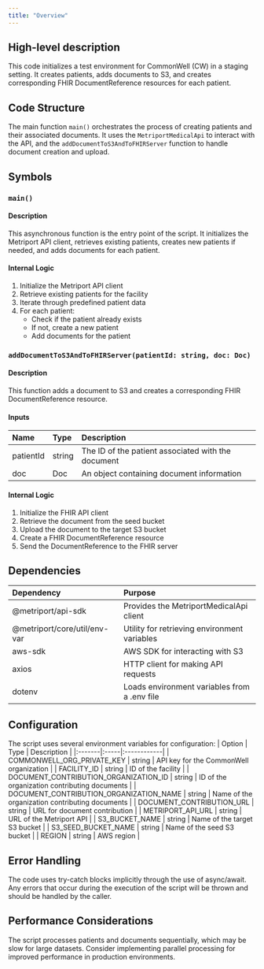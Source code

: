 ```yaml
---
title: "Overview"
---
```


## High-level description
This code initializes a test environment for CommonWell (CW) in a staging setting. It creates patients, adds documents to S3, and creates corresponding FHIR DocumentReference resources for each patient.

## Code Structure
The main function `main()` orchestrates the process of creating patients and their associated documents. It uses the `MetriportMedicalApi` to interact with the API, and the `addDocumentToS3AndToFHIRServer` function to handle document creation and upload.

## Symbols

### `main()`
#### Description
This asynchronous function is the entry point of the script. It initializes the Metriport API client, retrieves existing patients, creates new patients if needed, and adds documents for each patient.

#### Internal Logic
1. Initialize the Metriport API client
2. Retrieve existing patients for the facility
3. Iterate through predefined patient data
4. For each patient:
   - Check if the patient already exists
   - If not, create a new patient
   - Add documents for the patient

### `addDocumentToS3AndToFHIRServer(patientId: string, doc: Doc)`
#### Description
This function adds a document to S3 and creates a corresponding FHIR DocumentReference resource.

#### Inputs
| Name | Type | Description |
|:-----|:-----|:------------|
| patientId | string | The ID of the patient associated with the document |
| doc | Doc | An object containing document information |

#### Internal Logic
1. Initialize the FHIR API client
2. Retrieve the document from the seed bucket
3. Upload the document to the target S3 bucket
4. Create a FHIR DocumentReference resource
5. Send the DocumentReference to the FHIR server

## Dependencies
| Dependency | Purpose |
|:-----------|:--------|
| @metriport/api-sdk | Provides the MetriportMedicalApi client |
| @metriport/core/util/env-var | Utility for retrieving environment variables |
| aws-sdk | AWS SDK for interacting with S3 |
| axios | HTTP client for making API requests |
| dotenv | Loads environment variables from a .env file |

## Configuration
The script uses several environment variables for configuration:
| Option | Type | Description |
|:-------|:-----|:------------|
| COMMONWELL_ORG_PRIVATE_KEY | string | API key for the CommonWell organization |
| FACILITY_ID | string | ID of the facility |
| DOCUMENT_CONTRIBUTION_ORGANIZATION_ID | string | ID of the organization contributing documents |
| DOCUMENT_CONTRIBUTION_ORGANIZATION_NAME | string | Name of the organization contributing documents |
| DOCUMENT_CONTRIBUTION_URL | string | URL for document contribution |
| METRIPORT_API_URL | string | URL of the Metriport API |
| S3_BUCKET_NAME | string | Name of the target S3 bucket |
| S3_SEED_BUCKET_NAME | string | Name of the seed S3 bucket |
| REGION | string | AWS region |

## Error Handling
The code uses try-catch blocks implicitly through the use of async/await. Any errors that occur during the execution of the script will be thrown and should be handled by the caller.

## Performance Considerations
The script processes patients and documents sequentially, which may be slow for large datasets. Consider implementing parallel processing for improved performance in production environments.